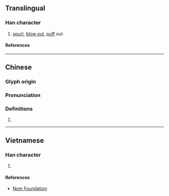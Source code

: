{{character info}}
==Translingual==

===Han character===
{{Han char|rn=76|rad=欠|as=12|sn=16|four=07882|canj=JCNO|ids=⿰賁欠}}

# [[spurt]], [[blow out]], [[puff]] out

====References====
{{Han ref|kx=0572.130|dkj=16218|hdz=32151.030|uh=6B55}}

----

==Chinese==
{{zh-forms}}

===Glyph origin===
{{Han etym}}

===Pronunciation===
{{zh-pron
|m=pēn,pèn
|c=pan3,fan5,pan1
|mn=tw:pûn
|mc=y
|oc=y
|ma=
|cat=v
}}

===Definitions===
{{zh-hanzi}}

# {{rfdef|zh}}

----

==Vietnamese==

===Han character===
{{vi-readings|rs=欠12|reading=phún}}

# {{rfdef|vi|sort=欠12}}

====References====
* [http://nomfoundation.org/common/nom_details.php?codepoint=6b55 Nom Foundation]